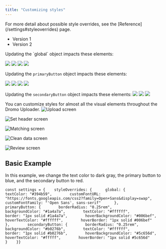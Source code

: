 ```yaml
---
title: "Customizing styles"
---
```


<Info>
  For more detail about possible style overrides, see the [Reference](/settings#styleoverrides) page.
</Info>

* Version 1
* Version 2

Updating the \`global\` object impacts these elements:

![](\images\guides\assets\images\styleOverrides_global_textColor_1-d81ea3533d91345e22b9326b6eb57d88.png) ![](\images\guides\assets\images\styleOverrides_global_textColor_2-56915e5ace68d5327cc76105ed0df3a3.png) ![](\images\guides\assets\images\styleOverrides_global_textColor_3-dd4f8e376f82c3275c3e3c4ea47c1dac.png) ![](\images\guides\assets\images\styleOverrides_global_textColor_4-72362d80736d33575ed07c58b2af364a.png)

Updating the `primaryButton` object impacts these elements:

![](\images\guides\assets\images\styleOverrides_primaryButton_1-1e5a84be749819c80144077805a41812.png) ![](\images\guides\assets\images\styleOverrides_primaryButton_2-2d5f0884e9c047dc58125423aedef4fd.png) ![](\images\guides\assets\images\styleOverrides_primaryButton_3-39b829502e6f4182127a8a33d6a1f13a.png) ![](\images\guides\assets\images\styleOverrides_primaryButton_4-2b88e1195d735f6a86afa70164647f17.png)

Updating the `secondaryButton` object impacts these elements: ![](\images\guides\assets\images\styleOverrides_secondaryButton_2-28ec591bb61314b224ead5486580ee77.png) ![](\images\guides\assets\images\styleOverrides_secondaryButton_3-2660845bb0d65a01109e8a843097038e.png) ![](\images\guides\assets\images\styleOverrides_secondaryButton_4-78ac07d6dfc719099e5aa77ffa25ae4a.png)

You can customize styles for almost all the visual elements throughout the Dromo Uploader. ![Upload screen](\images\guides\assets\images\style_overrides_upload-124c5aec7177074a7c5da5c0bdf569af.png)

![Set header screen](\images\guides\assets\images\style_overrides_header-a9799232abfec4b960f4ac3a556fdc17.png)

![Matching screen](\images\guides\assets\images\style_overrides_matching-130db5bb8e0da43991d4cca1f9a0af37.png)

![Clean data screen](\images\guides\assets\images\style_overrides_cleandata-23c0f30410a1b96c2d4c2da6c27fe84c.png)

![Review screen](\images\guides\assets\images\style_overrides_review-46e471c4fa809541022b7c3289835bfe.png)

## Basic Example[​](#basic-example "Direct link to Basic Example")

In this example, we change the text color to dark gray, the primary button to blue, and the secondary button to red.

```
const settings = {    styleOverrides: {      global: {        textColor: "#394b59",        customFontURL: "https://fonts.googleapis.com/css2?family=Open+Sans&display=swap",        customFontFamily: "'Open Sans', sans-serif"      },        primaryButton: {        borderRadius: "0.25rem",        backgroundColor: "#1a4a7a",        textColor: "#ffffff",        border: "1px solid #1a4a7a",        hoverBackgroundColor: "#006bef",        hoverTextColor: "#ffffff",        hoverBorder: "1px solid #006bef"        },        secondaryButton: {        borderRadius: "0.25rem",        backgroundColor: "#b0276b",        textColor: "#ffffff",        border: "1px solid #b0276b",        hoverBackgroundColor: "#5c656d",        hoverTextColor: "#fffff",        hoverBorder: "1px solid #5c656d"        }    }}
```
